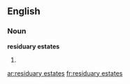 ==English==

===Noun===
'''residuary estates'''

# {{plural of|residuary estate}}

[[ar:residuary estates]]
[[fr:residuary estates]]